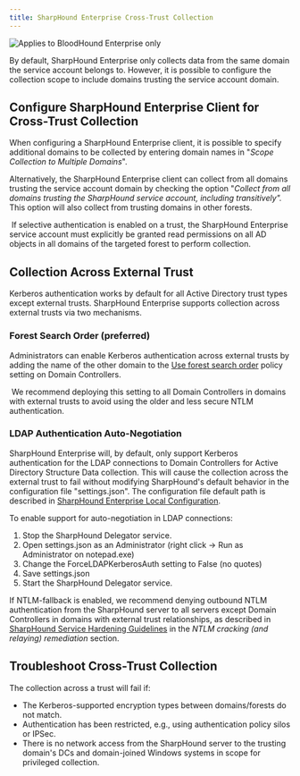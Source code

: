 ```yaml
---
title: SharpHound Enterprise Cross-Trust Collection
---
```


<img noZoom src="/assets/enterprise-edition-pill-tag.svg" alt="Applies to BloodHound Enterprise only"/>

By default, SharpHound Enterprise only collects data from the same domain the service account belongs to. However, it is possible to configure the collection scope to include domains trusting the service account domain.

## Configure SharpHound Enterprise Client for Cross-Trust Collection

When configuring a SharpHound Enterprise client, it is possible to specify additional domains to be collected by entering domain names in "_Scope Collection to Multiple Domains_".

Alternatively, the SharpHound Enterprise client can collect from all domains trusting the service account domain by checking the option "_Collect from all domains trusting the SharpHound service account, including transitively"._ This option will also collect from trusting domains in other forests.

<Frame>
  <img src="/assets/image-85.png" alt=""/>
</Frame>
If selective authentication is enabled on a trust, the SharpHound Enterprise service account must explicitly be granted read permissions on all AD objects in all domains of the targeted forest to perform collection.

## Collection Across External Trust

Kerberos authentication works by default for all Active Directory trust types except external trusts. SharpHound Enterprise supports collection across external trusts via two mechanisms.

### Forest Search Order (preferred)

Administrators can enable Kerberos authentication across external trusts by adding the name of the other domain to the [Use forest search order](https://admx.help/?Category=Windows_10_2016&Policy=Microsoft.Policies.Kerberos::ForestSearch) policy setting on Domain Controllers.

<Frame>
  <img src="/assets/image-86.png" alt=""/>
</Frame>
We recommend deploying this setting to all Domain Controllers in domains with external trusts to avoid using the older and less secure NTLM authentication.

### LDAP Authentication Auto-Negotiation

SharpHound Enterprise will, by default, only support Kerberos authentication for the LDAP connections to Domain Controllers for Active Directory Structure Data collection. This will cause the collection across the external trust to fail without modifying SharpHound's default behavior in the configuration file "settings.json". The configuration file default path is described in [SharpHound Enterprise Local Configuration](/install-data-collector/install-sharphound/local-configuration).

To enable support for auto-negotiation in LDAP connections:

1.  Stop the SharpHound Delegator service.
2.  Open settings.json as an Administrator (right click -> Run as Administrator on notepad.exe)
3.  Change the ForceLDAPKerberosAuth setting to False (no quotes)
4.  Save settings.json
5.  Start the SharpHound Delegator service.

If NTLM-fallback is enabled, we recommend denying outbound NTLM authentication from the SharpHound server to all servers except Domain Controllers in domains with external trust relationships, as described in [SharpHound Service Hardening Guidelines](/manage-bloodhound/securing-bloodhound-and-collectors/sharphound-hardening) in the _NTLM cracking (and relaying) remediation_ section.

## Troubleshoot Cross-Trust Collection

The collection across a trust will fail if:

* The Kerberos-supported encryption types between domains/forests do not match.
* Authentication has been restricted, e.g., using authentication policy silos or IPSec.
* There is no network access from the SharpHound server to the trusting domain's DCs and domain-joined Windows systems in scope for privileged collection.

